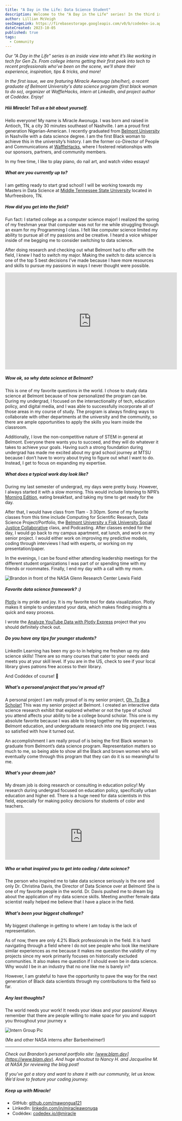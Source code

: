 ```yaml
---
title: "A Day in the Life: Data Science Student"
description: Welcome to the "A Day in the Life" series! In the third issue, we are spotlighting Miracle Awonuga, a recent graduate of Belmont University in Nashville with a data science degree and the first black woman to achieve this in the university's history.
author: Lillian McVeigh
seoImageLink: https://firebasestorage.googleapis.com/v0/b/codedex-io.appspot.com/o/blogs%2Fa-day-in-the-life-data-science-student%2Fbanner.png?alt=media&token=474439a4-bf2f-4673-833f-5a2a71bcc9e8&_gl=1*ahfcgr*_ga*MzU3MDYxNjE0LjE2NjYxMTQ4MDM.*_ga_CW55HF8NVT*MTY5NjUzNDcyOS4yMDAuMS4xNjk2NTM0OTc3LjQwLjAuMA..
dateCreated: 2023-10-05
published: true
tags:
  - Community
---
```


_Our "A Day in the Life" series is an inside view into what it’s like working in tech for Gen Zs. From college interns getting their first peek into tech to recent professionals who’ve been on the scene, we’ll share their experience, inspiration, tips & tricks, and more!_

_In the first issue, we are featuring Miracle Awonuga (she/her), a recent graduate of Belmont University's data science program (first black woman to do so), organizer at WaffleHacks, intern at LinkedIn, and project author at Codédex. Enjoy!_

##### Hiii Miracle! Tell us a bit about yourself.

Hello everyone! My name is Miracle Awonuga. I was born and raised in Antioch, TN, a city 30 minutes southeast of Nashville. I am a proud first generation Nigerian-American. I recently graduated from [Belmont University](https://belmont.edu) in Nashville with a data science degree. I am the first Black woman to achieve this in the university’s history. I am the former co-Director of People and Communications at [WaffleHacks](https://wafflehacks.org), where I fostered relationships with our sponsors, partners, and community members. 

In my free time, I like to play piano, do nail art, and watch video essays!

##### What are you currently up to? 

I am getting ready to start grad school! I will be working towards my Masters in Data Science at [Middle Tennessee State University](https://www.mtsu.edu) located in Murfreesboro, TN. 

##### How did you get into the field?

Fun fact: I started college as a computer science major! I realized the spring of my freshman year that computer was not for me while struggling through an exam for my Programming I class. I felt like computer science limited my ability to pursue all of my passions and be creative. I heard a voice whisper inside of me begging me to consider switching to data science. 

After doing research and checking out what Belmont had to offer with the field, I knew I had to switch my major. Making the switch to data science is one of the top 5 best decisions I’ve made because I have more resources and skills to pursue my passions in ways I never thought were possible.

<iframe width="560" height="315" src="https://www.youtube.com/embed/RgoX-bwu4g4?si=nYAbxBbAVly4PGpL" title="YouTube video player" frameBorder="0" allow="accelerometer; autoplay; clipboard-write; encrypted-media; gyroscope; picture-in-picture; web-share" allowFullScreen></iframe>

##### Wow ok, so why data science at Belmont?

This is one of my favorite questions in the world. I chose to study data science at Belmont because of how personalized the program can be. During my undergrad, I focused on the intersectionality of tech, education policy, and digital media, and I was able to successfully incorporate all of those areas in my course of study. The program is always finding ways to collaborate with other departments at the university and the community, so there are ample opportunities to apply the skills you learn inside the classroom. 

Additionally, I love the non-competitive nature of STEM in general at Belmont. Everyone there wants you to succeed, and they will do whatever it takes to achieve your goals. Having such a strong foundation during undergrad has made me excited about my grad school journey at MTSU because I don’t have to worry about trying to figure out what I want to do. Instead, I get to focus on expanding my expertise.

##### What does a typical work day look like?

During my last semester of undergrad, my days were pretty busy. However, I always started it with a slow morning. This would include listening to NPR’s [Morning Edition](https://www.npr.org/programs/morning-edition), eating breakfast, and taking my time to get ready for the day. 

After that, I would have class from 11am - 3:30pm. Some of my favorite classes from this time include Computing for Scientific Research, Data Science Project/Portfolio, the [Belmont University x Fisk University Social Justice Collaborative](https://news.belmont.edu/belmont-and-fisk-universities-announce-social-justice-collaborative) class, and Podcasting. After classes ended for the day, I would go back to my campus apartment, eat lunch, and work on my senior project. I would either work on improving my predictive models, coding through interviews I had with experts, or working on my presentation/paper. 

In the evenings, I can be found either attending leadership meetings for the different student organizations I was part of or spending time with my friends or roommates. Finally, I end my day with a call with my mom.

![Brandon in front of the NASA Glenn Research Center Lewis Field](https://i.imgur.com/HGAnwzk.png)

##### Favorite data science framework? :)

[Plotly](https://plotly.com) is my pride and joy. It is my favorite tool for data visualization. Plotly makes it simple to understand your data, which makes finding insights a quick and easy process.

I wrote the [Analyze YouTube Data with Plotly Express](https://www.codedex.io/projects/visualize-youtube-data-with-plotl) project that you should definitely check out.

##### Do you have any tips for younger students?

LinkedIn Learning has been my go-to in helping me freshen up my data science skills! There are so many courses that cater to your needs and meets you at your skill level. If you are in the US, check to see if your local library gives patrons free access to their library.

And Codédex of course! 👾

##### What’s a personal project that you're proud of?

A personal project I am really proud of is my senior project, [Oh, To Be a Scholar!](https://github.com/mawonuga121/ohtobeascholar) This was my senior project at Belmont. I created an interactive data science research exhibit that explored whether or not the type of school you attend affects your ability to be a college bound scholar. This one is my absolute favorite because I was able to bring together my life experiences, Belmont education, and undergraduate research into one big project. I was so satisfied with how it turned out. 

An accomplishment I am really proud of is being the first Black woman to graduate from Belmont’s data science program. Representation matters so much to me, so being able to show all the Black and brown women who will eventually come through this program that they can do it is so meaningful to me.

##### What's your dream job?

My dream job is doing research or consulting in education policy! My research during undergrad focused on education policy, specifically urban education and higher ed.  There is a huge need for data scientists in this field, especially for making policy decisions for students of color and teachers.  

<iframe style={{ borderRadius: "12px" }} src="https://open.spotify.com/embed/episode/44dCgxTrwyVRb9l0inyQv9?utm_source=generator&theme=0" width="100%" height="152" frameBorder="0" allowFullScreen allow="autoplay; clipboard-write; encrypted-media; fullscreen; picture-in-picture" loading="lazy"></iframe>

##### Who or what inspired you to get into coding / data science?

The person who inspired me to take data science seriously is the one and only Dr. Christina Davis, the Director of Data Science over at Belmont! She is one of my favorite people in the world. Dr. Davis pushed me to dream big about the application of my data science skills. Meeting another female data scientist really helped me believe that I have a place in the field.

##### What's been your biggest challenge?

My biggest challenge in getting to where I am today is the lack of representation. 

As of now, there are only 4.2% Black professionals in the field. It is hard navigating through a field where I do not see people who look like me/share similar experiences as me because it makes me question the validity of my projects since my work primarily focuses on historically excluded communities. It also makes me question if I should even be in data science. Why would I be in an industry that no one like me is barely in? 

However, I am grateful to have the opportunity to pave the way for the next generation of Black data scientists through my contributions to the field so far.

##### Any last thoughts?

The world needs your work! It needs your ideas and your passions! Always remember that there are people willing to make space for you and support you throughout your journey x

![Intern Group Pic](https://imgur.com/9gVkLA3.png)
<div style={{textAlign: "center"}}>(Me and other NASA interns after Barbenheimer!)</div>

---

_Check out Brandon’s personal portfolio site: ​​​​[www.blam.dev](https://www.blam.dev). And huge shoutout to Nancy H. and Jacqueline M. at NASA for reviewing the blog post!_

_If you’ve got a story and want to share it with our community, let us know. We’d love to feature your coding journey._

##### Keep up with Miracle!

- GitHub: [github.com/mawongua121](https://www.github.com/mawonuga121)
- LinkedIn: [linkedin.com/in/miracleawonuga](https://www.linkedin.com/in/miracleawonuga)
- Codédex: [codedex.io/@miracle](https://www.codedex.io/@miracle)
